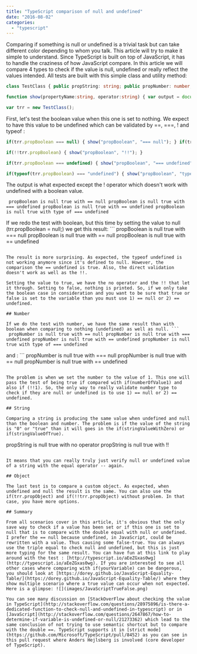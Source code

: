 ```yaml
---
title: "TypeScript comparison of null and undefined"
date: "2016-08-02"
categories: 
  - "typescript"
---
```


Comparing if something is null or undefined is a trivial task but can take different color depending to whom you talk. This article will try to make it simple to understand. Since TypeScript is built on top of JavaScript, it has to handle the craziness of how JavaScript compare. In this article we will compare 4 types to check if the value is null, undefined or really reflect the values intended. All tests are built with this simple class and utility method:

```typescript
class TestClass { public propString: string; public propNumber: number; public propBoolean:boolean; public propObject:TestClass; }

function show(propertyName:string, operator:string) { var output = document.getElementById("output"); output.innerHTML = output.innerHTML + ("<p class='one-result'>" + propertyName + " is null true with " + operator + "</p>"); }

var trr = new TestClass(); 
``` 


First, let's test the boolean value when this one is set to nothing. We expect to have this value to be undefined which can be validated by ==, ===, ! and typeof :

```typescript
if(trr.propBoolean === null) { show("propBoolean", "=== null"); } if(trr.propBoolean == null) { show("propBoolean", "== null"); } if(trr.propBoolean) { show("propBoolean", "no operator"); }

if(!!trr.propBoolean) { show("propBoolean", "!!"); }

if(trr.propBoolean === undefined) { show("propBoolean", "=== undefined"); } if(trr.propBoolean == undefined) { show("propBoolean", "== undefined"); }

if(typeof(trr.propBoolean) === "undefined") { show("propBoolean", "type of === undefined"); } 
``` 


The output is what expected except the ! operator which doesn't work with undefined with a boolean value.

``` 
 propBoolean is null true with == null propBoolean is null true with === undefined propBoolean is null true with == undefined propBoolean is null true with type of === undefined 
``` 

If we redo the test with boolean, but this time by setting the value to null (trr.propBoolean = null;) we get this result: ``` 
 propBoolean is null true with === null propBoolean is null true with == null propBoolean is null true with == undefined 
``` 

The result is more surprising. As expected, the typeof undefined is not working anymore since it's defined to null. However, the comparison the == undefined is true. Also, the direct validation doesn't work as well as the !!.

Setting the value to true, we have the no operator and the !! that let it through. Setting to false, nothing is printed. So, if we only take the boolean case in consideration and you want to be sure that true or false is set to the variable than you must use 1) == null or 2) == undefined.

## Number

If we do the test with number, we have the same result than with boolean when comparing to nothing (undefined) as well as null. ``` 
 propNumber is null true with == null propNumber is null true with === undefined propNumber is null true with == undefined propNumber is null true with type of === undefined 
``` 

and : ``` 
 propNumber is null true with === null propNumber is null true with == null propNumber is null true with == undefined 
``` 

The problem is when we set the number to the value of 1. This one will pass the test of being true if compared with if(numberOfValue1) and also if (!!1). So, the only way to really validate number type to check if they are null or undefined is to use 1) == null or 2) == undefined.

## String

Comparing a string is producing the same value when undefined and null than the boolean and number. The problem is if the value of the string is "0" or "true" than it will goes in the if(stringValueWithZero) or if(stringValueOfTrue).

``` 
 propString is null true with no operator propString is null true with !! 
``` 

It means that you can really truly just verify null or undefined value of a string with the equal operator -- again.

## Object

The last test is to compare a custom object. As expected, when undefined and null the result is the same. You can also use the if(trr.propObject) and if(!!trr.propObject) without problem. In that case, you have more options.

## Summary

From all scenarios cover in this article, it's obvious that the only save way to check if a value has been set or if this one is set to null that is to compare with the double equal with null or undefined. I prefer the == null because undefined, in JavaScript, could be rewritten with a value. Thus causing some false-true. You can always use the triple equal to check null and undefined, but this is just more typing for the same result. You can have fun at this link to play around with the test : [http://typescript.io/aEeZGxas0wg](http://typescript.io/aEeZGxas0wg). If you are interested to see all other cases where comparing with if(yourVariable) can be dangerous, you should look at [https://dorey.github.io/JavaScript-Equality-Table/](https://dorey.github.io/JavaScript-Equality-Table/) where they show multiple scenario where a true value can occur when not expected. Here is a glimpse: ![](images/JavaScriptTrueFalse.png)

You can see many discussion on [StackOverFlow about checking the value in TypeScript](http://stackoverflow.com/questions/28975896/is-there-a-dedicated-function-to-check-null-and-undefined-in-typescript) or in [JavaScript](http://stackoverflow.com/questions/2647867/how-to-determine-if-variable-is-undefined-or-null/21273362) which lead to the same conclusion of not trying to use semantic shortcut but to compare with the double ==. TypeScript supports it in [strict mode](https://github.com/Microsoft/TypeScript/pull/8452) as you can see in this pull request where Anders Hejlsberg is involved (core developer of TypeScript).
